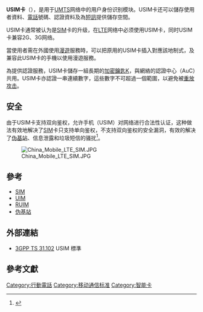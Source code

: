 {{Expert|time=2015-12-14T03:28:50+00:00}}
{{NoteTA|G1=IT}}
'''USIM卡'''（{{lang-en|'''UMTS''' '''S'''ubscriber '''I'''dentity '''M'''odule}}），是用于[[UMTS|UMTS]]网络中的用户身份识别模块。USIM卡还可以儲存使用者資料、[[電話|電話]]號碼、認證資料及為[[短訊|短訊]]提供儲存空間。

USIM卡通常被认为是[[SIM|SIM]]卡的升级，在[[LTE|LTE]]网络中必须使用USIM卡，同时USIM卡兼容2G、3G网络。

當使用者需在外國使用[[漫遊|漫遊]]服務時，可以把原用的USIM卡插入對應該地制式，及兼容此USIM卡的手機以使用漫遊服務。

為提供認證服務，USIM卡儲存一組長期的[[密钥|加密鑰匙]]K，與網絡的認證中心（AuC）共用。USIM卡亦認證一串連續數字，這些數字不可超過一個範圍，以避免被[[重放攻击|重放攻击]]。

== 安全 ==
由于USIM卡支持双向鉴权，允许手机（USIM）对网络进行合法性认证，这种做法有效地解决了[[SIM|SIM]]卡只支持单向鉴权，不支持双向鉴权的安全漏洞，有效的解决了[[伪基站|伪基站]]、信息泄露和垃圾短信的骚扰<ref>{{Cite web |url=http://tc.people.com.cn/n/2014/0716/c183175-25286634.html |title=屏蔽伪基站垃圾短信 移动全面升级SIM卡 |access-date=2014-07-20 |archive-date=2016-03-04 |archive-url=https://web.archive.org/web/20160304081547/http://tc.people.com.cn/n/2014/0716/c183175-25286634.html |dead-url=no }}</ref>。

[[File:China_Mobile_LTE_SIM.JPG|thumb]]

== 參考 ==
* [[SIM|SIM]]
* [[UIM|UIM]]
* [[RUIM|RUIM]]
* [[伪基站|伪基站]]

== 外部連結 ==
* [http://www.3gpp.org/ftp/Specs/html-info/31102.htm 3GPP TS 31.102] {{Wayback|url=http://www.3gpp.org/ftp/Specs/html-info/31102.htm |date=20080917161931 }} USIM 標準
== 參考文獻 ==
{{reflist}}
{{digital-tech-stub}}
[[Category:行動電話|Category:行動電話]]
[[Category:移动通信标准|Category:移动通信标准]]
[[Category:智能卡|Category:智能卡]]